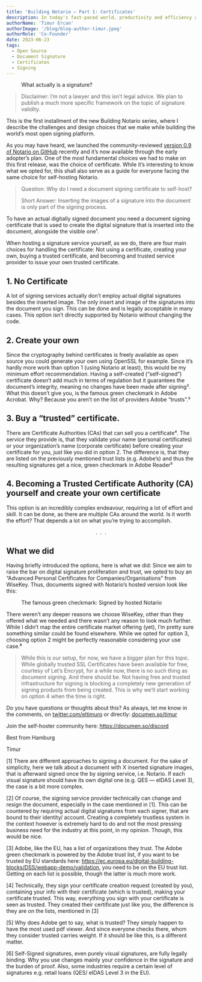 ```yaml
---
title: 'Building Notario — Part 1: Certificates'
description: In today's fast-paced world, productivity and efficiency are crucial for success, both in personal and professional endeavors. We all strive to make the most of our time and energy to achieve our goals effectively. However, it's not always easy to stay on track and maintain peak performance. In this blog post, we'll explore 10 valuable tips to help you boost productivity and efficiency in your daily life.
authorName: 'Timur Ercan'
authorImage: '/blog/blog-author-timur.jpeg'
authorRole: 'Co-Founder'
date: 2023-06-23
tags:
  - Open Source
  - Document Signature
  - Certificates
  - Signing
---
```


<figure>
  <MdxNextImage
    src="/blog/blog-banner-building-documenso.webp"
    width="1200"
    height="675"
    alt="Building Notario blog banner"
  />

  <figcaption className="text-center">
    What actually is a signature?
  </figcaption>
</figure>

> Disclaimer: I’m not a lawyer and this isn’t legal advice. We plan to publish a much more specific framework on the topic of signature validity.

This is the first installment of the new Building Notario series, where I describe the challenges and design choices that we make while building the world’s most open signing platform.

As you may have heard, we launched the community-reviewed <a href="https://github.com/documenso/documenso" target="_blank">version 0.9 of Notario on GitHub</a> recently and it’s now available through the early adopter’s plan. One of the most fundamental choices we had to make on this first release, was the choice of certificate. While it’s interesting to know what we opted for, this shall also serve as a guide for everyone facing the same choice for self-hosting Notario.

> Question: Why do I need a document signing certificate to self-host?
>
> Short Answer: Inserting the images of a signature into the document is only part of the signing process.

To have an actual digitally signed document you need a document signing certificate that is used to create the digital signature that is inserted into the document, alongside the visible one¹.

When hosting a signature service yourself, as we do, there are four main choices for handling the certificate: Not using a certificate, creating your own, buying a trusted certificate, and becoming and trusted service provider to issue your own trusted certificate.

## 1\. No Certificate

A lot of signing services actually don’t employ actual digital signatures besides the inserted image. The only insert and image of the signatures into the document you sign. This can be done and is legally acceptable in many cases. This option isn’t directly supported by Notario without changing the code.

## 2\. Create your own

Since the cryptography behind certificates is freely available as open source you could generate your own using OpenSSL for example. Since it’s hardly more work than option 1 (using Notario at least), this would be my minimum effort recommendation. Having a self-created (“self-signed”) certificate doesn’t add much in terms of regulation but it guarantees the document’s integrity, meaning no changes have been made after signing². What this doesn’t give you, is the famous green checkmark in Adobe Acrobat. Why? Because you aren’t on the list of providers Adobe “trusts”.³

## 3\. Buy a “trusted” certificate.

There are Certificate Authorities (CAs) that can sell you a certificate⁴. The service they provide is, that they validate your name (personal certificates) or your organization’s name (corporate certificate) before creating your certificate for you, just like you did in option 2. The difference is, that they are listed on the previously mentioned trust lists (e.g. Adobe’s) and thus the resulting signatures get a nice, green checkmark in Adobe Reader⁵

## 4\. Becoming a Trusted Certificate Authority (CA) yourself and create your own certificate

This option is an incredibly complex endeavour, requiring a lot of effort and skill. It can be done, as there are multiple CAs around the world. Is it worth the effort? That depends a lot on what you’re trying to accomplish.

<center>.&nbsp;&nbsp;.&nbsp;&nbsp;.</center>

## What we did

Having briefly introduced the options, here is what we did: Since we aim to raise the bar on digital signature proliferation and trust, we opted to buy an “Advanced Personal Certificates for Companies/Organisations” from WiseKey. Thus, documents signed with Notario’s hosted version look like this:

<figure>
  <MdxNextImage
    src="/blog/blog-fig-building-documenso.webp"
    width="1262"
    height="481"
    alt="Figure 1"
  />

  <figcaption className="text-center">The famous green checkmark: Signed by hosted Notario</figcaption>
</figure>

There weren’t any deeper reasons we choose WiseKey, other than they offered what we needed and there wasn’t any reason to look much further. While I didn’t map the entire certificate market offering (yet), I’m pretty sure something similar could be found elsewhere. While we opted for option 3, choosing option 2 might be perfectly reasonable considering your use case.⁶

> While this is our setup, for now, we have a bigger plan for this topic. While globally trusted SSL Certificates have been available for free, courtesy of Let’s Encrypt, for a while now, there is no such thing as document signing. And there should be. Not having free and trusted infrastructure for signing is blocking a completely new generation of signing products from being created. This is why we’ll start working on option 4 when the time is right.

Do you have questions or thoughts about this? As always, let me know in the comments, on <a href="http://twitter.com/eltimuro" target="_blank">twitter.com/eltimuro</a>
or directly: <a href="https://documen.so/timur" target="_blank">documen.so/timur</a>

Join the self-hoster community here: <a href="https://documen.so/discord" target="_blank">https://documen.so/discord</a>

Best from Hamburg

Timur

\[1\] There are different approaches to signing a document. For the sake of simplicity, here we talk about a document with X inserted signature images, that is afterward signed once the by signing service, i.e. Notario. If each visual signature should have its own digital one (e.g. QES — eIDAS Level 3), the case is a bit more complex.

\[2\] Of course, the signing service provider technically can change and resign the document, especially in the case mentioned in \[1\]. This can be countered by requiring actual digital signatures from each signer, that are bound to their identity/ account. Creating a completely trustless system in the context however is extremely hard to do and not the most pressing business need for the industry at this point, in my opinion. Though, this would be nice.

\[3\] Adobe, like the EU, has a list of organizations they trust. The Adobe green checkmark is powered by the Adobe trust list, if you want to be trusted by EU standards here: <a href="https://ec.europa.eu/digital-building-blocks/DSS/webapp-demo/validation" target="_blank">https://ec.europa.eu/digital-building-blocks/DSS/webapp-demo/validation</a>, you need to be on the EU trust list. Getting on each list is possible, though the latter is much more work.

\[4\] Technically, they sign your certificate creation request (created by you), containing your info with their certificate (which is trusted), making your certificate trusted. This way, everything you sign with your certificate is seen as trusted. They created their certificate just like you, the difference is they are on the lists, mentioned in \[3\]

\[5\] Why does Adobe get to say, what is trusted? They simply happen to have the most used pdf viewer. And since everyone checks there, whom they consider trusted carries weight. If it should be like this, is a different matter.

\[6\] Self-Signed signatures, even purely visual signatures, are fully legally binding. Why you use changes mainly your confidence in the signature and the burden of proof. Also, some industries require a certain level of signatures e.g. retail loans (QES/ eIDAS Level 3 in the EU).
